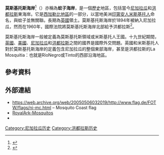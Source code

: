 
{{Infobox Former Country
|native_name  = 
|conventional_long_name = 莫斯基托斯海岸<br>{{small|Costa de Mosquitos}}
|common_name  = 莫斯基托斯海岸<br>{{small|Costa de Mosquitos}}
|continent    = North America
|region       = Central America
|status       = 英國人攝政時期 <small>(1638–1787, 1844–1860)</small><br>西班牙殖民時期<small>(1787–1800, 法律上 1819)</small><br>尼加拉瓜統治時期<small>(1860–1894)</small>
|empire       =
|government_type  = 君主制
|event_start  = 
|year_start   = 1638年
|date_start   = 
|year_end     = 1894年
|date_end     = 
|event_end    = 
|event1       = 
|date_event1   = 
|event2       = 
|date_event2  = 
|event3       = 
|date_event3  = 
|event_pre    = 
|date_pre     = 
|p1           = 
|flag_p1      =
|p2           = 
|flag_p2      = 
|s1           = 尼加拉瓜共和国
|flag_s1      = Flag_of_Nicaragua_(1858-1889_and_1893-1896).svg
|s2           = 洪都拉斯共和国
|flag_s2      = Flag of Honduras.svg
|image_flag   = Flag_of_the_Mosquito_Monarchy.svg
|image_coat   = Coat of arms of the Mosquito Monarchy.svg
|flag         = 
|image_map    = Mapa Miskito.png
|national_anthem =
|capital      = Sandy Bay<br>[[布盧菲爾茲|布盧菲爾茲]] <small>(1787年開始)</small>
|common_languages = [[米斯基托語|米斯基托語]]<br>[[英語|英語]]<br>[[西班牙語|西班牙語]]
|leader1      = {{tsl|en|Oldman||Oldman}} <small>(first known)</small>
|year_leader1 = c.1650–1687
|leader2      = {{tsl|en|George Augustus Frederic II||George Augustus Frederic II}} <small>(last)</small>
|year_leader2 = 1842–1860
|title_leader = [[國王|國王]]
|title_representative = Hereditary Chief
|representative1 = {{tsl|en|George Augustus Frederic II||George Augustus Frederic II}} <small>(first)</small>
|year_representative1 = 1860–1865
|representative2 = {{tsl|en|Robert Henry Clarence||Robert Henry Clarence}} <small>(last)</small>
|year_representative2 = 1890–1894
|currency     =
|stat_area1   = 
|footnotes    =  
|today = {{flag|Nicaragua}}<br/>{{flag|Honduras}}
}}

'''莫斯基托斯海岸'''<ref>{{Cite web|title=世界地名翻译大辞典|url=https://mall.cnki.net/reference/ref_search.aspx?bid=R200807101&inputText=Mosquitos%EF%BC%8CCosta%20de|accessdate=2021-03-14|work=mall.cnki.net}}</ref>（{{lang-es|Costa de Mosquitos}}）亦稱為'''蚊子海岸'''，是一個[[歷史|歷史]]地區，包括當今[[尼加拉瓜|尼加拉瓜]]和[[洪都拉斯|洪都拉斯]]東海岸。它是[[西加勒比地區|西加勒比地區]]的一部分，以當地美洲[[印第安人|印第安人]][[米斯基托人|米斯基托人]]命名，與蚊子並無關聯。長期為[[英國|英國]]領土。莫斯基托斯海岸於1894年被納入尼加拉瓜，然而在1960年，國際法院將莫斯基托斯海岸北部給予洪都拉斯<ref>{{cite news |title=Mosquito Coast |publisher=Britannica Concise Encyclopedia |url=http://concise.britannica.com/ebc/article-9372678/Mosquito-Coast |work=Encyclopædia Britannica |accessdate=2007-08-03 |deadurl=yes |archiveurl=https://web.archive.org/web/20070929141401/http://concise.britannica.com/ebc/article-9372678/Mosquito-Coast |archivedate=2007-09-29 }}</ref>。

莫斯基托斯海岸一般被定義為莫斯基托斯領域或米斯基托人王國。十九世紀期間，[[英國|英國]]、[[美國|美國]]、[[尼加拉瓜|尼加拉瓜]]和[[洪都拉斯|洪都拉斯]]之間的國界是國際外交問題。英國和米斯基托人對於莫斯基托斯海岸的定義包含尼加拉瓜的整個東部海岸，甚至是洪都拉斯的La Mosquitia：也就是RíoNegro或Tinto的西部沿海地區。

==參考資料==
{{reflist}}


==外部連結==
*https://web.archive.org/web/20050506032019/http://www.flag.de/FOTW/flags/ni-mc.html – Mosquito Coast flag
*[http://www.4dw.net/royalark/Nicaragua/mosquito.htm RoyalArk-Mosquitos] {{Wayback|url=http://www.4dw.net/royalark/Nicaragua/mosquito.htm |date=20111118041216 }}
*{{cite journal
 |url          = http://www.transactions.morrin.org/docsfromclient/books/196/196.html
 |title        = Account of the attempt to form a settlement in 1823, on the Mosquito Shore
 |first        = James
 |last         = Douglas
 |publisher    = Literary and Historical Society of Quebec
 |journal      = Transactions, New Series
 |number       = 5
 |year         = 1867
 |accessdate   = 2013-04-27
 |archive-date = 2013-07-04
 |archive-url  = https://archive.is/20130704084923/http://www.transactions.morrin.org/docsfromclient/books/196/196.html
 |dead-url     = yes
}}

[[Category:尼加拉瓜历史|Category:尼加拉瓜历史]]
[[Category:洪都拉斯历史|Category:洪都拉斯历史]]